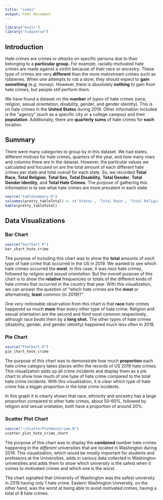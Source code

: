 ```yaml
---
title: "index"
output: html_document
---
```

```r
library("knitr")
library("tidyverse")
```


## Introduction
Hate crimes are crimes or _attacks_ on specific persons due to their belonging to a **particular group.** For example, racially-motivated hate crimes are made against a victim because of their _race_ or _ancestry_. These type of crimes are very **different** than the more mainstream crimes such as robberies. When one attempts to rob a store, they should expect to **gain something** (e.g. money). However, there is absolutely **nothing** to gain from hate crimes, but people _still_ perform them.
  
We have found a dataset on the **number** of _types_ of hate crimes (race, religion, sexual orientation, disability, gender, and gender identity). This is on hate crimes in the **United States** during 2019. Other information included is the "agency" (such as a specific city or a college campus) and their **population**. Additionally, there are **quarterly sums** of hate crimes for **each** location. 


## Summary

There were many categories to group by in this dataset. We had states, different motives for hate crimes, quarters of the year, and how many rows and columns there are in the dataset. However, the particular values we calculated and focused on are the total amount of each different hate crimes per state and total overall for each state. So, we recorded **Total Race**, **Total Religion**, **Total Sex**, **Total Disability**, **Total Gender**, **Total Gender Identity**, and **Total Hate Crimes**. The purpose of gathering this information is to see what hate crimes are more prevalent in each state

```r
source("tableSummary.R")
colnames(pretty_tableTotal) <- c('States', 'Total Race', 'Total Religion', 'Total Sex', 'Total Disability', 'Total Gender', 'Total Gender Identity', 'Total Hate Crimes')
kable(pretty_tableTotal)
```


## Data Visualizations

### Bar Chart

```r
source("barChart.R")
bar_chart_hate_crime
```

The purpose of including this chart was to show the **total** amounts of _each_ type of hate crime that occurred in the US in 2019. We wanted to see which hate crimes occurred the **most**. In this case, it was _race_ hate crimes, followed by _religion_ and _sexual orientation_. But the _overall_ purpose of this chart is to show the **relative** frequencies or totals of the different kinds of hate crimes that occurred in the country that year. With this visualization, we can answer the question of "which hate crimes are the **most** or alternatively, **least** common (in 2019)?"

One _very_ noticeable observation from this chart is that **race** hate crimes happened so much **more** than every _other_ type of hate crime. Religion and sexual orientation are the second and third most common respectively, although race _beats_ them by a **long shot.** The other types of hate crimes (disability, gender, and gender identity) happened much less often in 2019.

### Pie Chart

```r
source("PieChart.R")
pie_chart_hate_crime
```

The purpose of this chart was to demonstrate how much **proportion** each hate crime category takes places withn the records of US 2019 hate crimes. This visualization adds up all crime incidents and display them as a pie chart to show how much of one type of hate crime compared to the total hate crime incidents. With this visualization, it is clear which type of hate crime has a bigger proportion in the total crime incidents.

In this graph it is clearly shown that race, ethnicity and ancestry has a large proportion compared to other hate crimes, about 50-60%, followed by religion and sexual orietation, both have a proportion of around 20%.

### Scatter Plot Chart

```r
source("~/ScatterPlotHateCrime.R")
scatter_plot_hate_crime_chart
```

The purpose of this chart was to display the **combined** number hate crimes happening in the _different_ universities that are located in Washington during 2019. 
This visualization, which would be mostly important for students and professors at the Universities, adds in various data collected in Washington universities and adds them to show which university is the safest when it comes to motivated crimes and which one is the worst. 

The chart signalled that University of Washington was the safest university in 2019 having only 1 hate crime. Eastern Washington University, on the other hand, was the worst at being able to avoid motivated crimes, having a total of 8 hate crimes.
